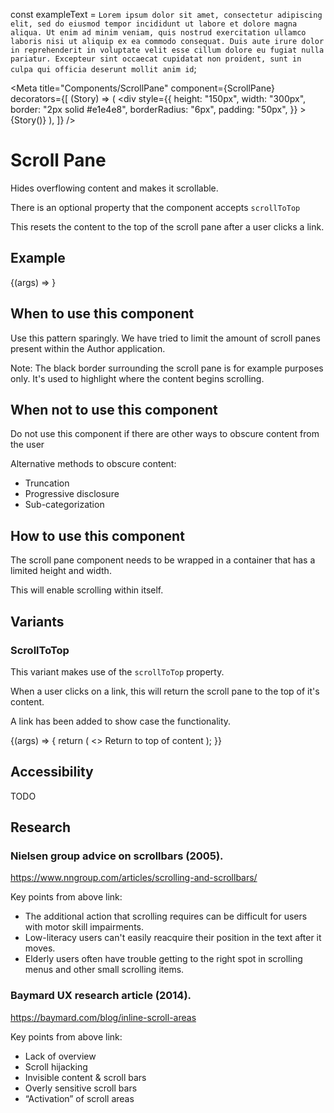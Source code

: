 
const exampleText = `Lorem ipsum dolor sit amet, consectetur adipiscing elit, sed do eiusmod tempor incididunt ut labore et dolore magna aliqua. Ut enim ad minim veniam, quis nostrud exercitation ullamco laboris nisi ut aliquip ex ea commodo consequat. Duis aute irure dolor in reprehenderit in voluptate velit esse cillum dolore eu fugiat nulla pariatur. Excepteur sint occaecat cupidatat non proident, sunt in culpa qui officia deserunt mollit anim id`;

<Meta
  title="Components/ScrollPane"
  component={ScrollPane}
  decorators={[
    (Story) => (
      <div
        style={{
          height: "150px",
          width: "300px",
          border: "2px solid #e1e4e8",
          borderRadius: "6px",
          padding: "50px",
        }}
      >
        {Story()}
      </div>
    ),
  ]}
/>

# Scroll Pane

Hides overflowing content and makes it scrollable.

There is an optional property that the component accepts `scrollToTop`

This resets the content to the top of the scroll pane after a user clicks a link.

## Example

<Canvas>
  <Story
    name="Primary"
    args={{ children: exampleText }}
    parameters={{ actions: { disabled: true } }}
  >
    {(args) => <ScrollPane {...args} />}
  </Story>
</Canvas>

## When to use this component

Use this pattern sparingly. We have tried to limit the amount of scroll panes present within the Author application.

Note: The black border surrounding the scroll pane is for example purposes only. It's used to highlight where the content begins scrolling.

## When not to use this component

Do not use this component if there are other ways to obscure content from the user

Alternative methods to obscure content:

- Truncation
- Progressive disclosure
- Sub-categorization

## How to use this component

The scroll pane component needs to be wrapped in a container that has a limited height and width.

This will enable scrolling within itself.

## Variants

### ScrollToTop

This variant makes use of the `scrollToTop` property.

When a user clicks on a link, this will return the scroll pane to the top of it's content.

A link has been added to show case the functionality.

<Canvas>
  <Story
    name="Secondary"
    args={{ children: exampleText, scrollToTop: true }}
    parameters={{ actions: { disabled: true } }}
  >
    {(args) => {
      return (
        <>
          <ScrollPane {...args} style={{ marginBottom: "10px" }} />
          <NavLink to={"#"} title={"Hello"} data-test="nav-link">
            Return to top of content
          </NavLink>
        </>
      );
    }}
  </Story>
</Canvas>

## Accessibility

TODO

## Research

### Nielsen group advice on scrollbars (2005).

https://www.nngroup.com/articles/scrolling-and-scrollbars/

Key points from above link:

- The additional action that scrolling requires can be difficult for users with motor skill impairments.
- Low-literacy users can't easily reacquire their position in the text after it moves.
- Elderly users often have trouble getting to the right spot in scrolling menus and other small scrolling items.

### Baymard UX research article (2014).

https://baymard.com/blog/inline-scroll-areas

Key points from above link:

- Lack of overview
- Scroll hijacking
- Invisible content & scroll bars
- Overly sensitive scroll bars
- “Activation” of scroll areas